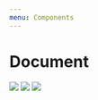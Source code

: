 ```yaml
---
menu: Components
---
```



# Document

![](https://img.shields.io/badge/Stage-Pre--Release-EF5733.svg)
![](https://img.shields.io/badge/Responsive-✕-EF5733.svg)
![](https://img.shields.io/badge/Accessibility-✕-EF5733.svg)

<Playground>
  <Document accentColor="purple">
    <Title>
      <DecoratedIcon iconName={IconName.invoice} />
      <StatusLabel status="pending" />

      <h3>Invoice #1</h3>
    </Title>

    <Header>
      <h2>This is the exceptionally long document header.</h2>
      <p>This is the subtitle.</p>
    </Header>

    <Detail>
      <h4>Invoice details</h4>
      <DescriptionList data={[
        ["Issued", "2018-12-08"],
        ["Due", "2019-01-06"],
      ]} />
    </Detail>

    <Content>
      <p>This is the document content.</p>
    </Content>
  </Document>
</Playground>


## Document Properties

<Props of={Document} />

## Title

The Title section provides a top level overview.

Use a `<DecoratedIcon />` and `<StatusLabel />` to communicate the type of document and the current status.

### DecoratedIcon

The decorated icon wraps an `<Icon />`in a background. The background color is inherited from the `accentColor` of the `<Document />`

<Props of={DecoratedIcon} />

### StatusLabel

Displays the current state of the document. The status label wraps an `<InlineLabel />` and selects a color based on the status.

<Props of={StatusLabel} />

## Header

Use the Header to display information about the issuee, such as the client name and property information.

## Detail

The Detail section is typically used for metadata, such as due dates, payment terms, and related documents.

## Content

The Content section can be used to present a `<Table />` of line items.

